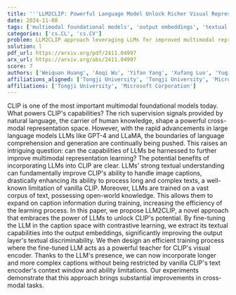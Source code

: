 ```yaml
---
title: '''LLM2CLIP: Powerful Language Model Unlock Richer Visual Representation'''
date: 2024-11-08
tags: ['multimodal foundational models', 'output embeddings', 'textual understanding', 'image captions', 'visual encoder', 'CLIP', 'LLMs', 'contrastive learning', 'large language models', 'cross-modal tasks', 'cross-modal representation learning']
categories: ['cs.CL', 'cs.CV']
problem: LLM2CLIP approach leveraging LLMs for improved multimodal representation learning
solution: l
pdf_url: https://arxiv.org/pdf/2411.04997
arx_url: https://arxiv.org/abs/2411.04997
score: 7
authors: ['Weiquan Huang', 'Aoqi Wu', 'Yifan Yang', 'Xufang Luo', 'Yuqing Yang', 'Liang Hu', 'Qi Dai', 'Xiyang Dai', 'Dongdong Chen', 'Chong Luo', 'Lili Qiu']
affiliations_aligned: ['Tongji University', 'Tongji University', 'Microsoft Corporation', 'Microsoft Corporation', 'Microsoft Corporation', 'Tongji University', 'Microsoft Corporation', 'Microsoft Corporation', 'Microsoft Corporation', 'Microsoft Corporation', 'Microsoft Corporation']
affiliations: ['Tongji University', 'Microsoft Corporation']
---
```



CLIP is one of the most important multimodal foundational models today. What powers CLIP's capabilities? The rich supervision signals provided by natural language, the carrier of human knowledge, shape a powerful cross-modal representation space. However, with the rapid advancements in large language models LLMs like GPT-4 and LLaMA, the boundaries of language comprehension and generation are continually being pushed. This raises an intriguing question: can the capabilities of LLMs be harnessed to further improve multimodal representation learning? The potential benefits of incorporating LLMs into CLIP are clear. LLMs' strong textual understanding can fundamentally improve CLIP's ability to handle image captions, drastically enhancing its ability to process long and complex texts, a well-known limitation of vanilla CLIP. Moreover, LLMs are trained on a vast corpus of text, possessing open-world knowledge. This allows them to expand on caption information during training, increasing the efficiency of the learning process. In this paper, we propose LLM2CLIP, a novel approach that embraces the power of LLMs to unlock CLIP's potential. By fine-tuning the LLM in the caption space with contrastive learning, we extract its textual capabilities into the output embeddings, significantly improving the output layer's textual discriminability. We then design an efficient training process where the fine-tuned LLM acts as a powerful teacher for CLIP's visual encoder. Thanks to the LLM's presence, we can now incorporate longer and more complex captions without being restricted by vanilla CLIP's text encoder's context window and ability limitations. Our experiments demonstrate that this approach brings substantial improvements in cross-modal tasks.